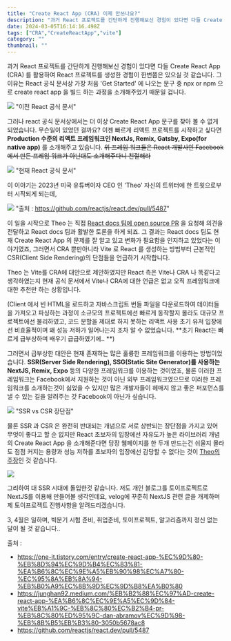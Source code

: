 ```yaml
---
title: "Create React App (CRA) 이제 안쓰나요?"
description: "과거 React 프로젝트를 간단하게 진행해보신 경험이 있다면 다들 Create React App (CRA) 를 활용하여 React 프로젝트를 생성한 경험이 한번쯤은 있으실 것 같습니다. 그 이유는 React 공식 문서상 가장 처음 'Get Started' 에 나오는 문"
date: 2024-03-05T16:14:16.498Z
tags: ["CRA","CreateReactApp","vite"]
category: ""
thumbnail: ""
---
```


과거 React 프로젝트를 간단하게 진행해보신 경험이 있다면 다들 Create React App (CRA) 를 활용하여 React 프로젝트를 생성한 경험이 한번쯤은 있으실 것 같습니다. 그 이유는 React 공식 문서상 가장 처음 'Get Started' 에 나오는 문구 중 npx or npm 으로 create react app 을 빌드 하는 과정을 소개해주었기 때문일 겁니다.

![](/images/62aaaf79-96ff-41b9-821f-8e810c900bd4-image.png)
"이전 React 공식 문서"

그러나 react 공식 문서상에서는 더 이상 Create React App 문구를 찾아 볼 수 없게 되었습니다. 무슨일이 있었던 걸까요? 이젠 빠르게 리액트 프로젝트를 시작하고 싶다면 **Production 수준의 리액트 프레임워크인 NextJs, Remix, Gatsby, Expo(for native app)** 를 소개해주고 있습니다. ~~위 프레임 워크들은 React 개발사인 Facebook에서 만든 프레임 워크가 아닌대도 소개해주다니 친절해라~~

![](/images/135a3581-ac7a-4eb1-9e01-4ddb39f206f8-image.png)
"현재 React 공식 문서"


이 이야기는 2023년 미국 유튜버이자 CEO 인 'Theo' 자신의 트위터에 한 트윗으로부터 시작되게 되는데,

![](/images/2c1ed620-fafa-4618-b4dc-38b94e26c8c3-image.png)
"출처 : https://github.com/reactjs/react.dev/pull/5487"

이 일을 시작으로 Theo 는 직접 [React docs 팀에 open source PR](https://github.com/reactjs/react.dev/pull/5487) 을 요청해 의견을 전달하고 React docs 팀과 활발한 토론을 하게 되죠. 그 결과는 React docs 팀도 현재 Create React App 의 문제를 잘 알고 있고 변화가 필요함을 인지하고 있었다는 이야기였죠, 그러면서 CRA 뿐만아니라 Vite 로 React 를 생성하는 방법부터 근본적인 CSR(Client Side Rendering)의 단점들을 언급하기 시작합니다.

Theo 는 Vite를 CRA에 대안으로 제안하였지만 React 측은 Vite나 CRA 나 똑같다고 생각하였는지 현재 공식 문서에서 Vite나 CRA에 대한 언급은 없고 오직 프레임워크에 대한 추천만 하는 상황입니다.

(Client 에서 빈 HTML을 로드하고 자바스크립트 번들 파일을 다운로드하여 데이터들을 가져오고 파싱하는 과정이 소규모의 프로젝트에선 빠르게 동작할지 몰라도 대규모 프로젝트에선 불리하였고, 코드 분할을 제대로 하지 못하는 리액트 사용 초기 유저 입장에선 비효율적이며 왜 성능 저하가 일어나는지 조차 알 수 없었습니다. **초기 React는 빠르게 급부상하며 배우기 급급하였기에.. **)

그러면서 급부상한 대안은 현재 존재하는 많은 훌륭한 프레임워크를 이용하는 방법이었습니다. **SSR(Server Side Rendering), SSG(Static Site Generator)를 사용하는 NextJS, Remix, Expo** 등의 다양한 프레임워크를 이용하는 것이었죠, 물론 이러한 프레임워크는 Facebook에서 지원하는 것이 아닌 외부 프레임워크였으므로 이러한 프레임워크를 소개하는것이 싫었을 수 있지만 많은 개발자들이 헤매지 않고 좋은 퍼포먼스를 낼 수 있는 길을 알려주는 갓 Facebook이 아닌가 싶습니다.

![](/images/5c962bf9-d321-451e-b528-4642cc916f85-image.png)
"SSR vs CSR 장단점"


물론 SSR 과 CSR 은 완전히 반대되는 개념으로 서로 상반되는 장단점을 가지고 있어 무엇이 좋다고 할 순 없지만 React 초보자의 입장에선 자유도가 높은 라이브러리 개념의 Create React App 을 소개해준다면 당장 웹페이지를 한 두개 만드는건 쉬울지 몰라도 점점 커지는 용량과 성능 저하를 초보자의 입장에선 감당할 수 없다는 것이 [Theo의 주장](https://junghan92.medium.com/%EB%B2%88%EC%97%AD-create-react-app-%EA%B6%8C%EC%9E%A5%EC%9D%84-vite%EB%A1%9C-%EB%8C%80%EC%B2%B4-pr-%EB%8C%80%ED%95%9C-dan-abramov%EC%9D%98-%EB%8B%B5%EB%B3%80-3050b5678ac8)인 것 같습니다.

![](/images/0a84284a-5c4c-44a7-8bd1-421db4a8c5c6-image.png)

그리하여 대 SSR 시대에 돌입한것 같습니다. 저도 개인 블로그를 토이프로젝트로 NextJS를 이용해 만들어볼 생각인데요, velog에 꾸준히 NextJS 관련 글을 개제하며 제 토이프로젝트 진행사항을 알려드리겠습니다.

3, 4월은 일하며, 빅분기 시험 준비, 취업준비, 토이프로젝트, 알고리즘까지 정신 없는 달이 될 것 같습니다..

출처 :
- https://one-it.tistory.com/entry/create-react-app-%EC%9D%80-%EB%8D%94%EC%9D%B4%EC%83%81-%EA%B6%8C%EC%9E%A5%EB%90%98%EC%A7%80-%EC%95%8A%EB%8A%94-%EB%B0%A9%EC%8B%9D%EC%9D%B8%EA%B0%80
- https://junghan92.medium.com/%EB%B2%88%EC%97%AD-create-react-app-%EA%B6%8C%EC%9E%A5%EC%9D%84-vite%EB%A1%9C-%EB%8C%80%EC%B2%B4-pr-%EB%8C%80%ED%95%9C-dan-abramov%EC%9D%98-%EB%8B%B5%EB%B3%80-3050b5678ac8
- https://github.com/reactjs/react.dev/pull/5487
